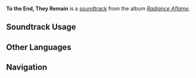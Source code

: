 {{Stub}}
{{Soundtrack Infobox
|image          = Radiance Aflame.png
|album          = Radiance Aflame
|disc           = 2
|number         = 40
|featured       = 
|featured2      = 
|featured3      = 
|featured_disc  = 
|featured_disc2 = 
|featured_disc3 = 
|youtube_id     = 
|spotify_id     = 3ISGkvcvmO2eZJ39ve7FYY
|previous       = The Return Through the Fire
|next           = Pro Vitis Horum
}}
'''To the End, They Remain''' is a [[soundtrack]] from the album ''[[Radiance Aflame]]''.

==Soundtrack Usage==
{{Soundtrack Usage
|quest             = When All Becomes a Monument//cutscene
}}
<!--
==Other Arrangements==
{{Files by Category Gallery|Media Using an Unreleased Arrangement of {{subst:#titleparts:{{subst:PAGENAME}}}} Soundtrack}}
-->
<!--
==Production Credits==
{| class="wikitable"
! Position
! Staff<ref>NetEase Cloud Music: [https://music.163.com/#/song?id=NUMBER TITLE {{zh|}}]</ref>
|-
!
| ({{zh|}})
|}
|}
-->
<!--
==Gallery==
<gallery>
</gallery>
-->

==Other Languages==
{{Other Languages
|en       = To the End, They Remain
|zhs      = 赴去心如一
|zhs_rm   = 
|zht      = 
|zht_rm   = 
|zh_tl    = 
|ja       = 変わらぬ志
|ja_rm    = 
|ja_tl    = 
}}
<!--
==References==
{{Reflist}}
-->

==Navigation==
{{Soundtrack Navbox|Radiance Aflame}}